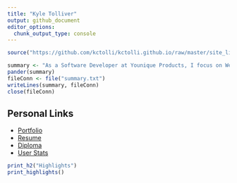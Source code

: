 ```yaml
---
title: "Kyle Tolliver"
output: github_document
editor_options: 
  chunk_output_type: console
---
```


```r
source("https://github.com/kctolli/kctolli.github.io/raw/master/site_libs/site.R")
```

```r
summary <- "As a Software Developer at Younique Products, I focus on Web Development and Data Systems. I have gained experience with JavaScript (Node JS, Express JS, JQuery, Vanilla), Data Systems (Dynamodb-AWS, MySQL, Oracle, R, Excel), Docker, NPM, among others. I received my Bachelor’s (BS) from BYU-Idaho in Software Engineering with minors in Computer Engineering and Data Science. I love to learn new things and solve problems."
pander(summary)
fileConn <- file("summary.txt")
writeLines(summary, fileConn)
close(fileConn)
```

## Personal Links
  
- [Portfolio](https://kctolli.github.io/)
- [Resume](https://kctolli.github.io/Resume/)
- [Diploma](https://kctolli.github.io/site_libs/images/diploma.pdf)
- [User Stats](https://kctolli.github.io/kctolli/stats.html)

```r
print_h2("Highlights")
print_highlights() 
```